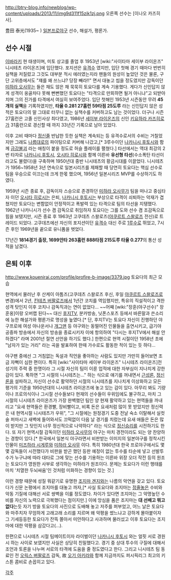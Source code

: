 http://btry-blog.info/newblog/wp-content/uploads/2013/11/img9d311f15zik1zj.png
오른쪽 선수는 [이나오 카즈히사].

豊田 泰光(1935~ )
[[일본프로야구]] 선수, 해설가, 평론가. 

== 선수 시절 ==
[[이바라키]] 현 태생이며, 미토 상고를 졸업 후 1953년 [wiki:"사이타마 세이부 라이온즈" 니시테츠 라이온즈]에 입단했다. 포지션은 [[유격수]] 였지만, 입단 첫해 경기 때마다 번번히 실책을 저질렀고 그것도 대부분 적시 에러였는지라 팬들의 원성이 높았던 것은 물론, 구단 고위층에서도 "쟤를 왜 쓰느냐? 당장 빼라!!" 면서 대놓고 씹을 정도였지만 감독이던 [[미하라 오사무]]는 들은 채도 않은 채 묵묵히 토요다를 계속 기용했다. 게다가 신인답지 않게 성격이 옹골차다 못해 뻔뻔했던 토요다는 "타격으로 만회하면 될거 아니냐"고 되받아치며 그의 진가를 타격에서 여실히 보여주었다. 입단 첫해인 1953년 시즌동안 무려 '''45개의 실책'''을 기록하였지만, '''타율 0.281 27홈런 59타점 25도루''' 라는 신인답지 않은 성적은 토요다의 말 그대로 터무니 없는 실책수를 커버하고도 남는 것이었다. 더구나 시즌 27홈런은 고졸 신인사상 최다였고, 1986년 [[세이부 라이온즈]]의 신인 [[키요하라 카즈히로]]가 31홈런으로 경신할 때 까지 33년간 기록으로 남아 있었다.

이후 고비 때마다 [[정신줄]] 반납한 듯한 실책은 계속되는 등 유격수로서의 수비는 거칠었지만 그래도 [[나름]]대로의 파이팅으로 커버해 나갔고,[* 3루수이던 [[나카니시 후토시]]와 함께 [[금강불괴]] 라는 애칭이 붙을 정도로 허슬 플레이를 펼쳤다.] 타선에서는 역대 최강의 2번 타자로 [[나카니시 후토시]], [[오시타 히로시]]와 함께 이른바 '''유선형 타선'''(수소폭탄 타선이라고도 불렸다)을 구축하며 1950년대 중반 니시테츠의 황금시대를 이끌었다. 니시테츠가 1956~1958년 3년 연속으로 일본시리즈를 제패할 때 당연히 토요다는 핵심 선수로 팀을 우승으로 이끄는데 크게 한몫 했으며, 1956년 일본시리즈 MVP를 수상하기도 하였다.

1959년 시즌 종료 후, 감독이자 스승으로 존경하던 [[미하라 오사무]]가 팀을 떠나고 중심타자 이던 [[오시타 히로시]]는 은퇴, [[나카니시 후토시]]는 부상으로 타격이 쇠퇴하는 악재가 겹쳤지만 토요다는 변함없이 안정적이고 폭발력 있는 타격으로 팀의 타선을 지탱했다. 1962년 나카니시가 선수 겸 감독으로 취임하자 토요다는 그를 도와 선수 겸 조감독으로 힘을 보탰지만, 시즌 종료 후 1963년 고쿠데츠 스왈로즈([[야쿠르트 스왈로즈]] 전신)로 트레이드 되었다. 고쿠데츠에선 자신의 포지션이던 [[유격수]] 대신 주로 [[1루수]]로 뛰었고, 7시즌 후인 1969년을 끝으로 유니폼을 벗었다.

17년간 '''1814경기 출장, 1699안타 263홈런 888타점 215도루 타율 0.277'''의 통산 성적을 남겼다.

== 은퇴 이후 ==
http://www.kouenirai.com/profile/profire-b-image/3379.jpg
토요다의 최근 모습

현역에서 물러난 후 산케이 아톰즈(고쿠데츠 스왈로즈 후신, 후일 [[야쿠르트 스왈로즈]]로 변경)에서 2년, [[킨테츠 버팔로즈]]에서 1년간 코치를 역임했지만, 특유의 직설적이고 격한 성격 탓인지 이후 코치나 감독직과는 연이 없었다... ~~어째 [wiki:"장훈(야구선수)" 장훈옹]이랑 오버랩 된다~~ 대신 [[후지TV]], 분카방송, 닛폰스포츠 등에서 바른말과 쓴소리에 능한 해설가와 평론가로 명성을 높였다.[* 단, 후지TV는 토요다 자신이 진행하던 야구프로에 여성 아나운서나 [[개그맨]] 등 야구와는 동떨어진 인물들을 출연시키고, 급기야 공중파 방송에서 자신의 방송을 종료시키자 이에 항의하여 "다시는 후지TV에서 해설 안하겠다" 라며 2001년 절연 선언을 하기도 했다.] 한편으로 현역 시절이던 1958년 초에 "남자가 있는 거리" 라는 곡을 발표하여 한때 가수로도 활동한 적이 있는 듯 하다...

야구팬 중에선 그 거침없는 독설과 직언을 좋아하는 사람도 있지만 가만히 들어보면 조금 자뻑이 심한 편이다. 특히 [wiki:"사이타마 세이부 라이온즈" 니시테츠 라이온즈]전성기의 주력 중 한명이라 그 시절 자신의 팀이 이룬 업적에 대한 자부심이 지나치게 강한 감이 있다. 툭하면 "그 시절의 니시테츠는..." 하는 식으로 얘기를 꺼내면서 [[근성]]론, [[정신]]론을 설파하고, 자신이 선수로 활약하던 시절의 니시테츠를 지나치게 이상화하고 모든 평가의 기준을 1950년대의 니시테츠 라이온즈에 놓고 있는 감이 있다. 아무리 봐도 기량이나 프로의식이나 그시절 선수들보다 현재의 선수들이 우위임에도 불구하고, 마치 그 시절의 니시테츠 라이온즈가 가장 완벽했던 팀인 양 현재 활약하고 있는 현역들을 까내리고 "요새 현역들은 환경빨, 장비빨이고, 비록 돈은 요새처럼 많이 못 받았지만 정신력은 내 현역시절 니시테츠가 우위", "그 시절에는 원정경기 도중 전날 숙소 이탈해서 실컷 술 퍼마시고 새벽에 들어와서도 끄떡없이 다음 날 경기를 치렀는데 요새 애들은 돈은 많이 받지만 그 탓인지 너무 정신적으로 나약하다" 라는 식으로 [[정신승리]]를 시전하기도 한다. 또 자기 현역시절 감독이던 [[미하라 오사무]]의 야구는 마치 경전이라도 되는 양 찬양하는 경향이 있다.[* 한국에서 일본식 야구라면서 비판받는 이미지의 일본야구를 정착시킨 인물이 [[미즈하라 시게루]]와 [[미하라 오사무]] 이다. 특히 1980년대 한국 프로야구에서도 몇몇 감독들이 시전했다가 비판을 받곤 했던 등판 예정이 없는 투수를 타순에 넣고 선발투수가 누구냐에 따라 대타로 그에 맞는 선수를 기용하는 이른바 위장 오더 작전 등의 원조는 토요다가 영원한 사부로 생각하는 미하라가 원조이다. 문제는 토요다가 이런 행태를 마치 '치열한 두뇌싸움'인 것처럼 미화하는 경향이 있는 것.]

이런 경향 때문에 성질 뭐같기로 유명한 [[조지마 겐지]]와는 나름의 악연을 갖고 있다. 토요다가 신문 논평에서 조지마를 대놓고 까자,[* 사실 토요다와 조지마는 [[정줄놓]]은 수비와 악동 기질에 대해선 서로 쌍벽을 이룰 정도였다. 차이가 있다면 조지마는 그 악명높던 수비를 자신의 노력으로 극복했다는 점이지만.] 이에 앙심을 품은 조지마는 '''대 선배고 뭐고 없다'''는듯 자기 방을 토요다의 사진으로 도배해 놓고 저주를 퍼부었고, 어느 날은 토요다와 마주치자 무엄하게 고래고래 소리를 지르며 왜 악평을 썼느냐고 강하게 몰아붙이자 그 기세등등한 토요다가 잔뜩 쫄아서 미안하다고 사과하며 물러섰고 이후 토요다는 조지마에 대한 악평을 삼갔다고(...). 

한편으로 니시테츠 시절 팀메이트이자 라이벌이던 [[나카니시 후토시]] 와는 얼핏 서로 경원시 하는 사이로 보였지만 사실은 상당히 친밀했다고. 경기 중 상대 투수의 구질에 대해서 조언과 토론을 나누며 서로의 타격에 도움을 줄 정도였다고 한다. 그리고 니시테츠 팀 동료인 전 [[오릭스 버팔로즈]] 감독, 故 [[오기 아키라]]와 함께 지금까지도 퍼시픽리그 최고의 키스톤 콤비로 손꼽히고 있다.

[[각주]]
